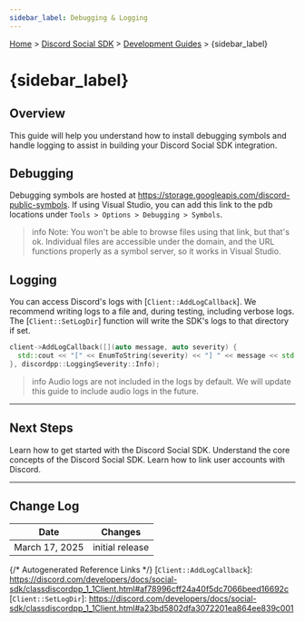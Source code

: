 ```yaml
---
sidebar_label: Debugging & Logging
---
```


[Home](#DOCS_INTRO) > [Discord Social SDK](#DOCS_DISCORD_SOCIAL_SDK_OVERVIEW) > [Development Guides](#DOCS_DISCORD_SOCIAL_SDK_DEVELOPMENT_GUIDES) > {sidebar_label}

# {sidebar_label}

## Overview

This guide will help you understand how to install debugging symbols and handle logging to assist in building your Discord Social SDK integration.

## Debugging

Debugging symbols are hosted at https://storage.googleapis.com/discord-public-symbols. If using Visual Studio, you can add this link to the pdb locations under `Tools > Options > Debugging > Symbols`. 

> info
> Note: You won't be able to browse files using that link, but that's ok. Individual files are accessible under the domain, and the URL functions properly as a symbol server, so it works in Visual Studio.

## Logging

You can access Discord's logs with [`Client::AddLogCallback`]. We recommend writing logs to a file and, during testing, including verbose logs. The [`Client::SetLogDir`] function will write the SDK's logs to that directory if set. 

```cpp
client->AddLogCallback([](auto message, auto severity) {
  std::cout << "[" << EnumToString(severity) << "] " << message << std::endl;
}, discordpp::LoggingSeverity::Info);
```

> info
> Audio logs are not included in the logs by default. We will update this guide to include audio logs in the future.

--- 

## Next Steps

<Container>
  <Card title="Getting Started Guide" link="#DOCS_DISCORD_SOCIAL_SDK_GETTING_STARTED">
    Learn how to get started with the Discord Social SDK.
  </Card>
  <Card title="Core Concepts" link="#DOCS_DISCORD_SOCIAL_SDK_CORE_CONCEPTS">
    Understand the core concepts of the Discord Social SDK.
  </Card>
  <Card title="Account Linking with Discord" link="#DOCS_DISCORD_SOCIAL_SDK_DEVELOPMENT_GUIDES_ACCOUNT_LINKING_WITH_DISCORD">
    Learn how to link user accounts with Discord.
  </Card>
</Container>

<SupportCallout />

---

## Change Log

| Date           | Changes         |
|----------------|-----------------|
| March 17, 2025 | initial release |

{/* Autogenerated Reference Links */}
[`Client::AddLogCallback`]: https://discord.com/developers/docs/social-sdk/classdiscordpp_1_1Client.html#af78996cff24a40f5dc7066beed16692c
[`Client::SetLogDir`]: https://discord.com/developers/docs/social-sdk/classdiscordpp_1_1Client.html#a23bd5802dfa3072201ea864ee839c001